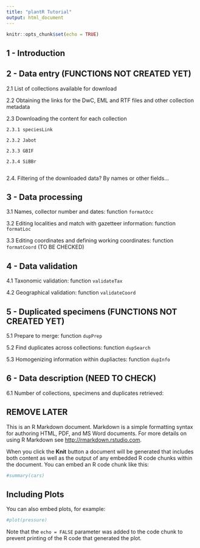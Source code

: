 ```yaml
---
title: "plantR Tutorial"
output: html_document
---
```


```r
knitr::opts_chunk$set(echo = TRUE)
```

## 1 - Introduction

## 2 - Data entry  (FUNCTIONS NOT CREATED YET)

  2.1 List of collections available for download
	
  2.2 Obtaining the links for the DwC, EML and RTF files and other collection metadata
	
  2.3 Downloading the content for each collection
	
    2.3.1 speciesLink
		
    2.3.2 Jabot
		
    2.3.3 GBIF
    
    2.3.4 SiBBr
		
  2.4. Filtering of the downloaded data? By names or other fields...


## 3 - Data processing

  3.1 Names, collector number and dates: function ``` formatOcc ```
	
  3.2 Editing localities and match with gazetteer information: function ``` formatLoc ```
	
  3.3 Editing coordinates and defining working coordinates: function ``` formatCoord ``` (TO BE CHECKED)


## 4 - Data validation

  4.1 Taxonomic validation: function ``` validateTax ```
	
  4.2 Geographical validation: function ``` validateCoord ```
	

## 5 - Duplicated specimens (FUNCTIONS NOT CREATED YET)

  5.1 Prepare to merge: function ``` dupPrep ```
	
  5.2 Find duplicates across collections: function ``` dupSearch ```
	
  5.3 Homogenizing information within dupliactes: function ``` dupInfo ```
	

## 6 - Data description  (NEED TO CHECK)

  6.1 Number of collections, specimens and duplicates retrieved: 
	









## REMOVE LATER

This is an R Markdown document. Markdown is a simple formatting syntax for authoring HTML, PDF, and MS Word documents. For more details on using R Markdown see <http://rmarkdown.rstudio.com>.

When you click the **Knit** button a document will be generated that includes both content as well as the output of any embedded R code chunks within the document. You can embed an R code chunk like this:

```r
#summary(cars)
```

## Including Plots

You can also embed plots, for example:

```r
#plot(pressure)
```

Note that the `echo = FALSE` parameter was added to the code chunk to prevent printing of the R code that generated the plot.
